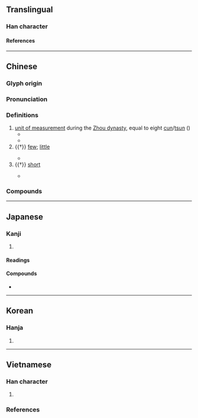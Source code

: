 {{character info/new}}
==Translingual==

===Han character===
{{Han char|rn=30|rad=口|as=06|sn=9|four=76808|canj=SORC|ids=⿺尺只}}

====References====
{{Han ref|kx=0186.150|dkj=03542|dj=0405.360|hdz=10624.010|uh=54AB}}

----

==Chinese==
{{zh-forms|alt=𣥉,𦐖,⿰羽尺}}

===Glyph origin===
{{Han etym}}
{{Han compound|尺|只|c1=s|c2=p|t1=ruler; measuring stick|ls=psc}}

===Pronunciation===
{{zh-pron
|m=zhǐ
|c=zi2
|mn=qz,tw,xm,zz:chí
|mc=y
|oc=y
|cat=n,a
}}

===Definitions===
{{zh-hanzi}}

# [[unit of measurement]] during the [[w:Zhou dynasty|Zhou dynasty]], equal to eight [[cun#Etymology 3|cun]]/[[tsun]] ({{zh-l|寸*}})
#* {{zh-x|楛{Hù} 矢 貫 之，石 砮 其 長 尺 有 咫。|ref=Guoyu}}
#* {{zh-x|對 曰：「天威 不 違 顏 咫尺，小白<!-- Translation: 小白 = 齊桓公 -->，余 敢 貪 天子 之 命 無 下拜？|ref=Zuozhuan}}
# {{†}} [[few]]; [[little]]
#: {{zh-syn|少}}
#* {{zh-x|王 曰：「是 知 天 咫，安 知 民 則？是 言 誕 也。」|ref=Guoyu}}
# {{†}} [[short]]
#: {{zh-syn|短}}
#* {{zh-x|北 首 燕 路，而 後 遣 辯 士 奉 咫尺 之 書，暴 其 所 長 於 燕，燕 必 不敢 不 聽從。|ref=Shiji}}

===Compounds===
{{zh-der|咫尺萬里|天涯咫尺|咫尺山河|咫尺天涯|咫聞|咫尺|咫角驂駒|咫尺之地|咫尺千里|相去咫尺|近在咫尺}}

----

==Japanese==
{{wp|lang=ja}}

===Kanji===
{{ja-kanji|grade=|rs=口06}}

# {{rfdef|ja|sort=口06}}

====Readings====
{{ja-readings
|goon=し
|kanon=し
|kun=た-
}}

====Compounds====
* {{ja-r|咫%尺|し%せき}}

----

==Korean==

===Hanja===
{{ko-hanja/new|지}}

# {{rfdef|ko|sort=口06}}

----

==Vietnamese==

===Han character===
{{vi-readings|rs=口06
|hanviet=chỉ-gdhn
|phienthiet=
|nom=chỉ-gdhn
}}

# {{rfdef|vi|sort=口06}}

===References===
<references/>
